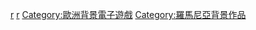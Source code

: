 

[[Category:各国背景电子游戏|r]]
[[Category:欧洲各国背景电子游戏|r]]
[[Category:歐洲背景電子遊戲|Category:歐洲背景電子遊戲]]
[[Category:羅馬尼亞背景作品|Category:羅馬尼亞背景作品]]